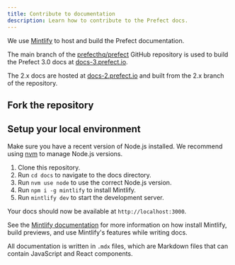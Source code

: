 ```yaml
---
title: Contribute to documentation
description: Learn how to contribute to the Prefect docs.
---
```




We use [Mintlify](https://mintlify.com/) to host and build the Prefect documentation.

The main branch of the [prefecthq/prefect](https://github.com/PrefectHQ/prefect) GitHub repository is used to build the Prefect 3.0 docs at [docs-3.prefect.io](https://docs-3.prefect.io).

The 2.x docs are hosted at [docs-2.prefect.io](https://docs-2.prefect.io) and built from the 2.x branch of the repository.

## Fork the repository

<fork />

## Setup your local environment

Make sure you have a recent version of Node.js installed. 
We recommend using [nvm](https://github.com/nvm-sh/nvm) to manage Node.js versions.

1. Clone this repository.
2. Run `cd docs` to navigate to the docs directory.
3. Run `nvm use node` to use the correct Node.js version.
4. Run `npm i -g mintlify` to install Mintlify.
5. Run `mintlify dev` to start the development server.

Your docs should now be available at `http://localhost:3000`.

See the [Mintlify documentation](https://mintlify.com/docs/development) for more information on how install Mintlify, build previews, and use Mintlify's features while writing docs.

<Info>All documentation is written in `.mdx` files, which are Markdown files that can contain JavaScript and React components. </Info>
